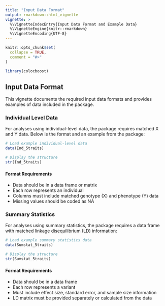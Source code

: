 ```yaml
---
title: "Input Data Format"
output: rmarkdown::html_vignette
vignette: >
  %\VignetteIndexEntry{Input Data Format and Example Data}
  %\VignetteEngine{knitr::rmarkdown}
  %\VignetteEncoding{UTF-8}
---
```


```r
knitr::opts_chunk$set(
  collapse = TRUE,
  comment = "#>"
)
```

```r
library(colocboost)
```

## Input Data Format

This vignette documents the required input data formats and provides examples of data included in the package.

### Individual Level Data

For analyses using individual-level data, the package requires matched X and Y data. Below is the format and an example from the package:

```r
# Load example individual-level data
data(Ind_5traits)

# Display the structure
str(Ind_5traits)
```

#### Format Requirements

- Data should be in a data frame or matrix
- Each row represents an individual
- Columns must include matched genotype (X) and phenotype (Y) data
- Missing values should be coded as NA

### Summary Statistics

For analyses using summary statistics, the package requires a data frame with matched linkage disequilibrium (LD) information:

```r
# Load example summary statistics data
data(Sumstat_5traits)

# Display the structure
str(Sumstat_5traits)
```

#### Format Requirements

- Data should be in a data frame
- Each row represents a variant
- Must include effect size, standard error, and sample size information
- LD matrix must be provided separately or calculated from the data
